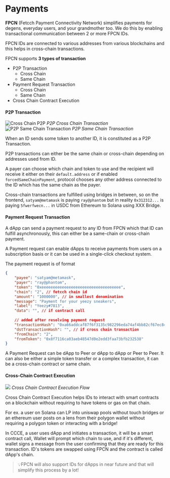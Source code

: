 # Payments

**FPCN** (Fetcch Payment Connectivity Network) simplifies payments for degens, everyday users, and your grandmother too. We do this by enabling transactional communication between 2 or more FPCN IDs.

FPCN IDs are connected to various addresses from various blockchains and this helps in cross-chain transactions.

FPCN supports **3 types of transaction**

- P2P Transaction
    - Cross Chain
    - Same Chain
- Payment Request Transaction
    - Cross Chain
    - Same Chain
- Cross Chain Contract Execution

#### P2P Transaction

![Cross Chain P2P](https://i.imgur.com/oWaEMaa.png)
*P2P Cross Chain Transaction*
![P2P Same Chain Transaction](https://i.imgur.com/1Hivwvp.png)
*P2P Same Chain Transaction*

When an ID sends some token to another ID, it is constituted as a P2P Transaction.

P2P transactions can either be the same chain or cross-chain depending on addresses used from ID.

A payer can choose which chain and token to use and the recipient will receive it either on their `default.address` or if enabled `forcedSameChainPayment`, protocol chooses any other address connected to the ID which has the same chain as the payer.

Cross-chain transactions are fulfilled using bridges in between, so on the frontend, `satyam@metamask` is paying `ray@phantom` but in reality `0x312312...` is paying `5fwerfwecn...` in USDC from Ethereum to Solana using XXX Bridge.

#### Payment Request Transaction

A dApp can send a payment request to any ID from FPCN which that ID can fulfill asynchronously, this can either be a same-chain or cross-chain payment.

A Payment request can enable dApps to receive payments from users on a subscription basis or it can be used in a single-click checkout system.

The payment request is of format
```json copy
{
    "payee": "satyam@metamask",
    "payer": "ray@phantom",
    "token": "0xeeeeeeeeeeeeeeeeeeeeeeeeeeeeeeeeeee",
    "chain": "2", // fetcch chain id
    "amount": "1000000", // in smallest denomination
    "message": "Payment for your yeezy sneakers",
    "label": "Yeezy#7813",
    "data": "", // if contract call
    
    // added after resolving payment request
    "transactionHash": "0xa66addcaf87f6f3135c982296eda74af4bb82cf67ec84065833bdff160943c44",
    "dstTransactionHash": "", // if cross chain transaction
    "fromChain": "2",
    "fromToken": "0x8f7116ca03aeb48547d0e2edd3faa73bfb232538"
}
```

A Payment Request can be dApp to Peer or dApp to dApp or Peer to Peer. It can also be either a simple token transfer or a complex transaction, it can be a cross-chain contract or same chain.

#### Cross-Chain Contract Execution
![](https://i.imgur.com/G9mcf28.png)
*Cross Chain Contract Execution Flow*

Cross Chain Contract Execution helps IDs to interact with smart contracts on a blockchain without requiring to have tokens or gas on that chain.

For ex. a user on Solana can LP into uniswap pools without touch bridges or an ethereum user posts on a lens from their polygon wallet without requiring a polygon token or interacting with a bridge!

In CCCE, a user uses dApp and initiates a transaction, it will be a smart contract call, Wallet will prompt which chain to use, and if it's different, wallet signs a message from the user confirming that they are ready for this transaction. ID's tokens are swapped using FPCN and the contract is called dApp's chain.

> 💡FPCN will also support IDs for dApps in near future and that will simplify this process by a lot!